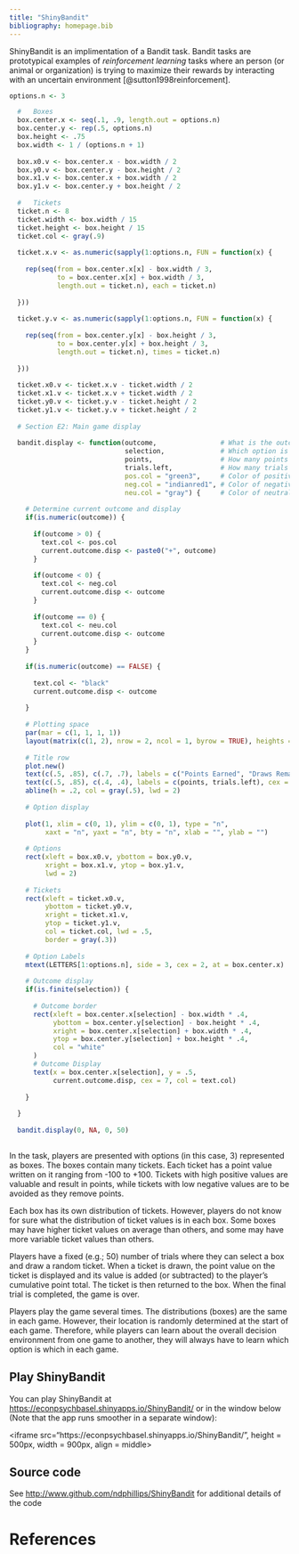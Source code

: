 ```yaml
---
title: "ShinyBandit"
bibliography: homepage.bib
---
```


ShinyBandit is an implimentation of a Bandit task. Bandit tasks are prototypical examples of *reinforcement learning* tasks where an person (or animal or organization) is trying to maximize their rewards by interacting with an uncertain environment [@sutton1998reinforcement].

```r

options.n <- 3

  #   Boxes
  box.center.x <- seq(.1, .9, length.out = options.n)
  box.center.y <- rep(.5, options.n)
  box.height <- .75
  box.width <- 1 / (options.n + 1)
  
  box.x0.v <- box.center.x - box.width / 2
  box.y0.v <- box.center.y - box.height / 2
  box.x1.v <- box.center.x + box.width / 2
  box.y1.v <- box.center.y + box.height / 2
  
  #   Tickets
  ticket.n <- 8
  ticket.width <- box.width / 15
  ticket.height <- box.height / 15
  ticket.col <- gray(.9)
  
  ticket.x.v <- as.numeric(sapply(1:options.n, FUN = function(x) {
    
    rep(seq(from = box.center.x[x] - box.width / 3,
            to = box.center.x[x] + box.width / 3,
            length.out = ticket.n), each = ticket.n)
    
  }))
  
  ticket.y.v <- as.numeric(sapply(1:options.n, FUN = function(x) {
    
    rep(seq(from = box.center.y[x] - box.height / 3,
            to = box.center.y[x] + box.height / 3,
            length.out = ticket.n), times = ticket.n)
    
  }))
  
  ticket.x0.v <- ticket.x.v - ticket.width / 2
  ticket.x1.v <- ticket.x.v + ticket.width / 2
  ticket.y0.v <- ticket.y.v - ticket.height / 2
  ticket.y1.v <- ticket.y.v + ticket.height / 2
  
  # Section E2: Main game display
  
  bandit.display <- function(outcome,                # What is the outcome on this trial?
                             selection,              # Which option is selected?
                             points,                 # How many points have been earned?
                             trials.left,            # How many trials remain?
                             pos.col = "green3",     # Color of positive outcomes
                             neg.col = "indianred1", # Color of negative outcomes
                             neu.col = "gray") {     # Color of neutral outcomes
    
    # Determine current outcome and display
    if(is.numeric(outcome)) {
      
      if(outcome > 0) {
        text.col <- pos.col
        current.outcome.disp <- paste0("+", outcome)
      }
      
      if(outcome < 0) {
        text.col <- neg.col
        current.outcome.disp <- outcome
      }
      
      if(outcome == 0) {
        text.col <- neu.col
        current.outcome.disp <- outcome
      }
    }
    
    if(is.numeric(outcome) == FALSE) {
      
      text.col <- "black"
      current.outcome.disp <- outcome
      
    }
    
    # Plotting space
    par(mar = c(1, 1, 1, 1))
    layout(matrix(c(1, 2), nrow = 2, ncol = 1, byrow = TRUE), heights = c(3, 3), widths = c(9))
    
    # Title row
    plot.new()
    text(c(.5, .85), c(.7, .7), labels = c("Points Earned", "Draws Remaining"), cex = 1, font = 3)
    text(c(.5, .85), c(.4, .4), labels = c(points, trials.left), cex = 2)
    abline(h = .2, col = gray(.5), lwd = 2)
    
    # Option display
    
    plot(1, xlim = c(0, 1), ylim = c(0, 1), type = "n", 
         xaxt = "n", yaxt = "n", bty = "n", xlab = "", ylab = "")
    
    # Options
    rect(xleft = box.x0.v, ybottom = box.y0.v,
         xright = box.x1.v, ytop = box.y1.v, 
         lwd = 2)
    
    # Tickets
    rect(xleft = ticket.x0.v,
         ybottom = ticket.y0.v,
         xright = ticket.x1.v,
         ytop = ticket.y1.v,
         col = ticket.col, lwd = .5, 
         border = gray(.3))
    
    # Option Labels
    mtext(LETTERS[1:options.n], side = 3, cex = 2, at = box.center.x)
    
    # Outcome display
    if(is.finite(selection)) {
      
      # Outcome border
      rect(xleft = box.center.x[selection] - box.width * .4,
           ybottom = box.center.y[selection] - box.height * .4,
           xright = box.center.x[selection] + box.width * .4,
           ytop = box.center.y[selection] + box.height * .4,
           col = "white"
      )
      # Outcome Display
      text(x = box.center.x[selection], y = .5, 
           current.outcome.disp, cex = 7, col = text.col)
      
    }
    
  }
  
  bandit.display(0, NA, 0, 50)
  
```

In the task, players are presented with options (in this case, 3) represented as boxes. The boxes contain many tickets. Each ticket has a point value written on it ranging from -100 to +100. Tickets with high positive values are valuable and result in points, while tickets with low negative values are to be avoided as they remove points.

Each box has its own distribution of tickets. However, players do not know for sure what the distribution of ticket values is in each box. Some boxes may have higher ticket values on average than others, and some may have more variable ticket values than others.

Players have a fixed (e.g.; 50) number of trials where they can select a box and draw a random ticket. When a ticket is drawn, the point value on the ticket is displayed and its value is added (or subtracted) to the player's cumulative point total. The ticket is then returned to the box. When the final trial is completed, the game is over.

Players play the game several times. The distributions (boxes) are the same in each game. However, their location is randomly determined at the start of each game. Therefore, while players can learn about the overall decision environment from one game to another, they will always have to learn which option is which in each game.

## Play ShinyBandit

You can play ShinyBandit at [https://econpsychbasel.shinyapps.io/ShinyBandit/](https://econpsychbasel.shinyapps.io/ShinyBandit/) or in the window below (Note that the app runs smoother in a separate window):

<iframe src="https://econpsychbasel.shinyapps.io/ShinyBandit/", height = 500px, width = 900px, align = middle></iframe>


## Source code

See [http://www.github.com/ndphillips/ShinyBandit](http://www.github.com/ndphillips/ShinyBandit) for additional details of the code


# References